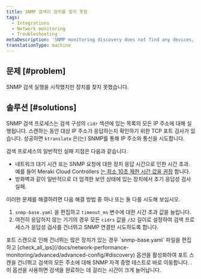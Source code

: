 ```yaml
---
title: SNMP 검색이 장치를 찾지 못함
tags:
  - Integrations
  - Network monitoring
  - Troubleshooting
metaDescription: 'SNMP monitoring discovery does not find any devices, or you didn''t find all of the devices you expected.'
translationType: machine
---
```


## 문제 [#problem]

SNMP 검색 실행을 시작했지만 장치를 찾지 못했습니다.

## 솔루션 [#solutions]

SNMP 검색 프로세스는 검색 구성의 `cidr` 섹션에 있는 목록의 모든 IP 주소에 대해 실행됩니다. 스캔하는 동안 대상 IP 주소가 응답하는지 확인하기 위한 TCP 포트 검사가 있습니다. 성공하면 `ktranslate` 은(는) SNMP를 통해 IP 주소와 통신을 시도합니다.

검색 프로세스의 일반적인 실패 지점은 다음과 같습니다.

* 네트워크 대기 시간 또는 SNMP 요청에 대한 장치 응답 시간으로 인한 시간 초과. 예를 들어 Meraki Cloud Controllers [는 최소 10초 제한 시간 값을 권장](https://documentation.meraki.com/General_Administration/Monitoring_and_Reporting/SNMP_Overview_and_Configuration) 합니다.
* 방화벽과 같이 일반적으로 더 엄격한 보안 상태에 있는 장치에서 초기 응답성 검사 실패.

이러한 문제를 해결하려면 다음 해결 방법 중 하나 또는 둘 다를 시도해 보십시오.

1. `snmp-base.yaml` 을 편집하고 `timeout_ms` 변수에 대한 시간 초과 값을 늘립니다.
2. 여전히 응답하지 않는 기기의 경우 모든 `cidrs` 값을 `/32` 길이로 설정하여 검색 프로세스가 응답성 검사를 건너뛰고 SNMP 연결만 시도하도록 합니다.

<Callout variant="tip">
  포트 스캔으로 인해 건너뛰는 많은 장치가 있는 경우 `snmp-base.yaml` 파일을 편집하고 [check_all_ips](/docs/network-performance-monitoring/advanced/advanced-config/#discovery) 옵션을 활성화하여 포트 스캔을 건너뛰고 검색의 모든 주소에 대해 SNMP 자격 증명 테스트로 바로 이동합니다. . 이 옵션을 사용하면 검색을 완료하는 데 걸리는 시간이 크게 늘어납니다.
</Callout>